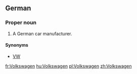 ==German==
{{wikipedia}}

===Proper noun===
{{infl|de|proper noun|g=m}}

# A German car manufacturer.

====Synonyms====
*[[VW]]

[[fr:Volkswagen]]
[[hu:Volkswagen]]
[[pl:Volkswagen]]
[[zh:Volkswagen]]